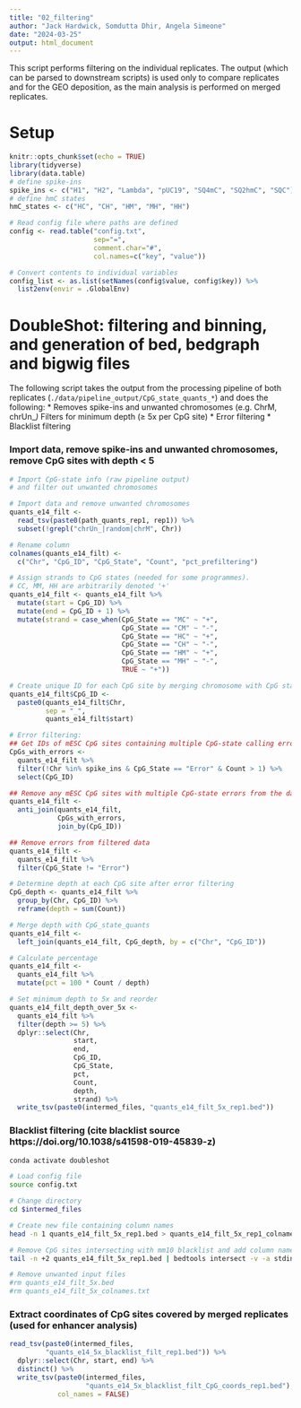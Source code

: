 ```yaml
---
title: "02_filtering"
author: "Jack Hardwick, Somdutta Dhir, Angela Simeone"
date: "2024-03-25"
output: html_document
---
```


This script performs filtering on the individual replicates. 
The output (which can be parsed to downstream scripts) is used only to compare replicates and for the GEO deposition, as the main analysis is performed on merged replicates. 

# Setup
```r
knitr::opts_chunk$set(echo = TRUE)
library(tidyverse)
library(data.table)
# define spike-ins
spike_ins <- c("H1", "H2", "Lambda", "pUC19", "SQ4mC", "SQ2hmC", "SQC")
# define hmC states
hmC_states <- c("HC", "CH", "HM", "MH", "HH")

# Read config file where paths are defined
config <- read.table("config.txt", 
                     sep="=", 
                     comment.char="#", 
                     col.names=c("key", "value"))

# Convert contents to individual variables
config_list <- as.list(setNames(config$value, config$key)) %>%
  list2env(envir = .GlobalEnv)
```

# DoubleShot: filtering and binning, and generation of bed, bedgraph and bigwig files

The following script takes the output from the processing pipeline of both replicates (`./data/pipeline_output/CpG_state_quants_*`) and does the following:
* Removes spike-ins and unwanted chromosomes (e.g. ChrM, chrUn_*)
* Filters for minimum depth (≥ 5x per CpG site)
* Error filtering
* Blacklist filtering

### Import data, remove spike-ins and unwanted chromosomes, remove CpG sites with depth < 5
```r
# Import CpG-state info (raw pipeline output)
# and filter out unwanted chromosomes

# Import data and remove unwanted chromosomes
quants_e14_filt <-
  read_tsv(paste0(path_quants_rep1, rep1)) %>%
  subset(!grepl("chrUn_|random|chrM", Chr))

# Rename column
colnames(quants_e14_filt) <-
  c("Chr", "CpG_ID", "CpG_State", "Count", "pct_prefiltering")

# Assign strands to CpG states (needed for some programmes).
# CC, MM, HH are arbitrarily denoted '+'
quants_e14_filt <- quants_e14_filt %>%
  mutate(start = CpG_ID) %>%
  mutate(end = CpG_ID + 1) %>%
  mutate(strand = case_when(CpG_State == "MC" ~ "+",
                            CpG_State == "CM" ~ "-",
                            CpG_State == "HC" ~ "+",
                            CpG_State == "CH" ~ "-",
                            CpG_State == "HM" ~ "+",
                            CpG_State == "MH" ~ "-",
                            TRUE ~ "+"))

# Create unique ID for each CpG site by merging chromosome with CpG start coord
quants_e14_filt$CpG_ID <-
  paste0(quants_e14_filt$Chr,
         sep = "_",
         quants_e14_filt$start)

# Error filtering:
## Get IDs of mESC CpG sites containing multiple CpG-state calling errors
CpGs_with_errors <-
  quants_e14_filt %>%
  filter(!Chr %in% spike_ins & CpG_State == "Error" & Count > 1) %>%
  select(CpG_ID)

## Remove any mESC CpG sites with multiple CpG-state errors from the data
quants_e14_filt <-
  anti_join(quants_e14_filt,
            CpGs_with_errors,
            join_by(CpG_ID))

## Remove errors from filtered data
quants_e14_filt <-
  quants_e14_filt %>%
  filter(CpG_State != "Error")

# Determine depth at each CpG site after error filtering
CpG_depth <- quants_e14_filt %>%
  group_by(Chr, CpG_ID) %>%
  reframe(depth = sum(Count))

# Merge depth with CpG_state_quants
quants_e14_filt <-
  left_join(quants_e14_filt, CpG_depth, by = c("Chr", "CpG_ID"))

# Calculate percentage
quants_e14_filt <-
  quants_e14_filt %>%
  mutate(pct = 100 * Count / depth)

# Set minimum depth to 5x and reorder
quants_e14_filt_depth_over_5x <-
  quants_e14_filt %>%
  filter(depth >= 5) %>%
  dplyr::select(Chr,
                start,
                end,
                CpG_ID,
                CpG_State,
                pct,
                Count,
                depth,
                strand) %>%
  write_tsv(paste0(intermed_files, "quants_e14_filt_5x_rep1.bed"))
```

### Blacklist filtering (cite blacklist source https://doi.org/10.1038/s41598-019-45839-z)
```zsh
conda activate doubleshot

# Load config file
source config.txt

# Change directory
cd $intermed_files

# Create new file containing column names
head -n 1 quants_e14_filt_5x_rep1.bed > quants_e14_filt_5x_rep1_colnames.txt

# Remove CpG sites intersecting with mm10 blacklist and add column names to output
tail -n +2 quants_e14_filt_5x_rep1.bed | bedtools intersect -v -a stdin -b ${misc_files}mm10-blacklist.v2.bed | bedtools sort -i stdin | cat quants_e14_filt_5x_rep1_colnames.txt - > quants_e14_5x_blacklist_filt_rep1.bed

# Remove unwanted input files
#rm quants_e14_filt_5x.bed 
#rm quants_e14_filt_5x_colnames.txt
```

### Extract coordinates of CpG sites covered by merged replicates (used for enhancer analysis)
```r
read_tsv(paste0(intermed_files,
         "quants_e14_5x_blacklist_filt_rep1.bed")) %>%
  dplyr::select(Chr, start, end) %>%
  distinct() %>%
  write_tsv(paste0(intermed_files,
                   "quants_e14_5x_blacklist_filt_CpG_coords_rep1.bed"),
            col_names = FALSE)
```

